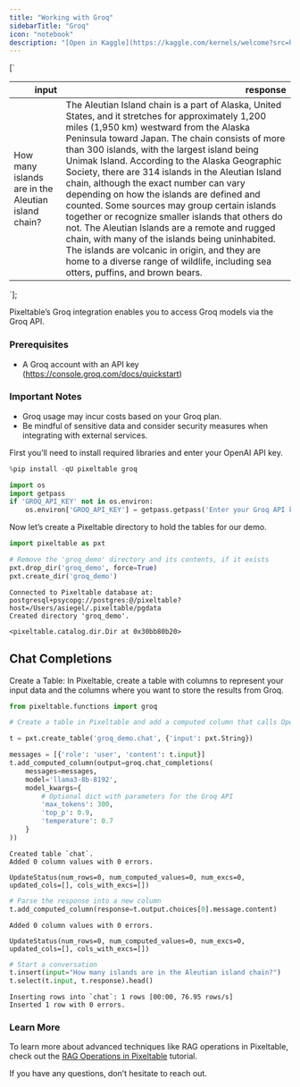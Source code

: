 ```yaml
---
title: "Working with Groq"
sidebarTitle: "Groq"
icon: "notebook"
description: "[Open in Kaggle](https://kaggle.com/kernels/welcome?src=https://github.com/pixeltable/pixeltable/blob/release/docs/notebooks/integrations/working-with-groq.ipynb) | [Open in Colab](https://colab.research.google.com/github/pixeltable/pixeltable/blob/release/docs/notebooks/integrations/working-with-groq.ipynb) | [View on GitHub](https://github.com/pixeltable/pixeltable/blob/release/docs/notebooks/integrations/working-with-groq.ipynb)"
---
```


[`
<table class="dataframe" data-quarto-postprocess="true" data-border="1">
<thead>
<tr style="text-align: right;">
<th data-quarto-table-cell-role="th">input</th>
<th data-quarto-table-cell-role="th">response</th>
</tr>
</thead>
<tbody>
<tr>
<td>How many islands are in the Aleutian island chain?</td>
<td>The Aleutian Island chain is a part of Alaska, United States, and it
stretches for approximately 1,200 miles (1,950 km) westward from the
Alaska Peninsula toward Japan. The chain consists of more than 300
islands, with the largest island being Unimak Island. According to the
Alaska Geographic Society, there are 314 islands in the Aleutian Island
chain, although the exact number can vary depending on how the islands
are defined and counted. Some sources may group certain islands together
or recognize smaller islands that others do not. The Aleutian Islands
are a remote and rugged chain, with many of the islands being
uninhabited. The islands are volcanic in origin, and they are home to a
diverse range of wildlife, including sea otters, puffins, and brown
bears.</td>
</tr>
</tbody>
</table>
`];


Pixeltable’s Groq integration enables you to access Groq models via the
Groq API.

### Prerequisites

-   A Groq account with an API key
    (https://console.groq.com/docs/quickstart)

### Important Notes

-   Groq usage may incur costs based on your Groq plan.
-   Be mindful of sensitive data and consider security measures when
    integrating with external services.

First you’ll need to install required libraries and enter your OpenAI
API key.


```python
%pip install -qU pixeltable groq
```


```python
import os
import getpass
if 'GROQ_API_KEY' not in os.environ:
    os.environ['GROQ_API_KEY'] = getpass.getpass('Enter your Groq API key:')
```

Now let’s create a Pixeltable directory to hold the tables for our demo.


```python
import pixeltable as pxt

# Remove the 'groq_demo' directory and its contents, if it exists
pxt.drop_dir('groq_demo', force=True)
pxt.create_dir('groq_demo')
```

``` text
Connected to Pixeltable database at: postgresql+psycopg://postgres:@/pixeltable?host=/Users/asiegel/.pixeltable/pgdata
Created directory 'groq_demo'.
```

``` text
<pixeltable.catalog.dir.Dir at 0x30bb80b20>
```

## Chat Completions

Create a Table: In Pixeltable, create a table with columns to represent
your input data and the columns where you want to store the results from
Groq.


```python
from pixeltable.functions import groq

# Create a table in Pixeltable and add a computed column that calls OpenAI

t = pxt.create_table('groq_demo.chat', {'input': pxt.String})

messages = [{'role': 'user', 'content': t.input}]
t.add_computed_column(output=groq.chat_completions(
    messages=messages,
    model='llama3-8b-8192',
    model_kwargs={
        # Optional dict with parameters for the Groq API
        'max_tokens': 300,
        'top_p': 0.9,
        'temperature': 0.7
    }
))
```

``` text
Created table `chat`.
Added 0 column values with 0 errors.
```

``` text
UpdateStatus(num_rows=0, num_computed_values=0, num_excs=0, updated_cols=[], cols_with_excs=[])
```


```python
# Parse the response into a new column
t.add_computed_column(response=t.output.choices[0].message.content)
```

``` text
Added 0 column values with 0 errors.
```

``` text
UpdateStatus(num_rows=0, num_computed_values=0, num_excs=0, updated_cols=[], cols_with_excs=[])
```


```python
# Start a conversation
t.insert(input="How many islands are in the Aleutian island chain?")
t.select(t.input, t.response).head()
```

``` text
Inserting rows into `chat`: 1 rows [00:00, 76.95 rows/s]
Inserted 1 row with 0 errors.
```

<div dangerouslySetInnerHTML={{ __html: quartoRawHtml[0] }} />

### Learn More

To learn more about advanced techniques like RAG operations in
Pixeltable, check out the [RAG Operations in
Pixeltable](https://pixeltable.readme.io/docs/rag-operations-in-pixeltable)
tutorial.

If you have any questions, don’t hesitate to reach out.
